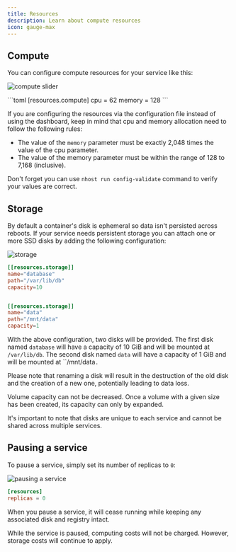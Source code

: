 ```yaml
---
title: Resources
description: Learn about compute resources
icon: gauge-max
---
```


## Compute

You can configure compute resources for your service like this:

<Tabs>
  <Tab title="dashboard">

![compute slider](/images/guides/run/resources_1.png)

  </Tab>

  <Tab title="toml">
```toml
[resources.compute]
cpu = 62
memory = 128
```
  </Tab>
</Tabs>

If you are configuring the resources via the configuration file instead of using the dashboard, keep in mind that cpu and memory allocation need to follow the following rules:

* The value of the `memory` parameter must be exactly 2,048 times the value of the cpu parameter.
* The value of the memory parameter must be within the range of 128 to 7,168 (inclusive).

Don't forget you can use `nhost run config-validate` command to verify your values are correct.

## Storage

By default a container's disk is ephemeral so data isn't persisted across reboots. If your service needs persistent storage you can attach one or more SSD disks by adding the following configuration:

<Tabs>
  <Tab title="dashboard">


![storage](/images/guides/run/resources_2.png)

  </Tab>
  <Tab title="toml">

```toml
[[resources.storage]]
name="database"
path="/var/lib/db"
capacity=10


[[resources.storage]]
name="data"
path="/mnt/data"
capacity=1
```
  </Tab>
</Tabs>


With the above configuration, two disks will be provided. The first disk named `database` will have a capacity of 10 GiB and will be mounted at `/var/lib/db`. The second disk named `data` will have a capacity of 1 GiB and will be mounted at ``/mnt/data`.`

<Warning>Please note that renaming a disk will result in the destruction of the old disk and the creation of a new one, potentially leading to data loss.</Warning>

<Warning>Volume capacity can not be decreased. Once a volume with a given size has been created, its capacity can only by expanded.</Warning>

It's important to note that disks are unique to each service and cannot be shared across multiple services.

## Pausing a service

To pause a service, simply set its number of replicas to `0`:

<Tabs>
  <Tab title="dashboard">


![pausing a service](/img/run/resources_3.png)

  </Tab>
  <Tab title="toml">

```toml
[resources]
replicas = 0
```

  </Tab>
</Tabs>

When you pause a service, it will cease running while keeping any associated disk and registry intact.

<Info>While the service is paused, computing costs will not be charged. However, storage costs will continue to apply.</Info>

